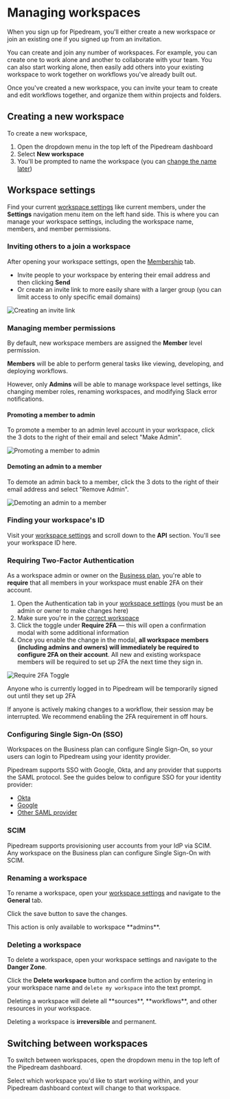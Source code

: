 
# Managing workspaces

When you sign up for Pipedream, you'll either create a new workspace or join an existing one if you signed up from an invitation.

You can create and join any number of workspaces. For example, you can create one to work alone and another to collaborate with your team. You can also start working alone, then easily add others into your existing workspace to work together on workflows you've already built out.

Once you've created a new workspace, you can invite your team to create and edit workflows together, and organize them within projects and folders.

## Creating a new workspace

To create a new workspace,

1. Open the dropdown menu in the top left of the Pipedream dashboard
2. Select **New workspace**
3. You'll be prompted to name the workspace (you can [change the name later](/workspaces/#renaming-a-workspace))

## Workspace settings

Find your current [workspace settings](https://pipedream.com/settings/account) like current members, under the **Settings** navigation menu item on the left hand side. This is where you can manage your workspace settings, including the workspace name, members, and member permissions.

### Inviting others to a join a workspace

After opening your workspace settings, open the [Membership](https://pipedream.com/settings/users) tab.

- Invite people to your workspace by entering their email address and then clicking **Send**
- Or create an invite link to more easily share with a larger group (you can limit access to only specific email domains)

![Creating an invite link](https://res.cloudinary.com/pipedreamin/image/upload/v1688074217/Google_Chrome_-_Settings_-_Users_-_Pipedream_2023-06-29_at_2.28.12_PM_xy33fl.png)

### Managing member permissions

By default, new workspace members are assigned the **Member** level permission.

**Members** will be able to perform general tasks like viewing, developing, and deploying workflows.

However, only **Admins** will be able to manage workspace level settings, like changing member roles, renaming workspaces, and modifying Slack error notifications.

#### Promoting a member to admin

To promote a member to an admin level account in your workspace, click the 3 dots to the right of their email and select "Make Admin".

![Promoting a member to admin](https://res.cloudinary.com/pipedreamin/image/upload/v1688075628/making_admin_btkbh7.gif)

#### Demoting an admin to a member

To demote an admin back to a member, click the 3 dots to the right of their email address and select "Remove Admin".

![Demoting an admin to a member](https://res.cloudinary.com/pipedreamin/image/upload/v1688075628/removing_admin_wez5km.gif)

### Finding your workspace's ID

Visit your [workspace settings](https://pipedream.com/settings/account) and scroll down to the **API** section. You'll see your workspace ID here.

### Requiring Two-Factor Authentication
As a workspace admin or owner on the [Business plan](https://pipedream.com/pricing), you're able to **require** that all members in your workspace must enable 2FA on their account.

1. Open the Authentication tab in your [workspace settings](https://pipedream.com/settings/authentication) (you must be an admin or owner to make changes here)
2. Make sure you're in the [correct workspace](/workspaces/#switching-between-workspaces)
3. Click the toggle under **Require 2FA** — this will open a confirmation modal with some additional information
4. Once you enable the change in the modal, **all workspace members (including admins and owners) will immediately be required to configure 2FA on their account**. All new and existing workspace members will be required to set up 2FA the next time they sign in.

![Require 2FA Toggle](https://res.cloudinary.com/pipedreamin/image/upload/v1695147277/require_2fa_xha6yc.png)

<Callout type="warning">
Anyone who is currently logged in to Pipedream will be temporarily signed out until they set up 2FA

If anyone is actively making changes to a workflow, their session may be interrupted. We recommend enabling the 2FA requirement in off hours.
</Callout>


### Configuring Single Sign-On (SSO)

Workspaces on the Business plan can configure Single Sign-On, so your users can login to Pipedream using your identity provider.

Pipedream supports SSO with Google, Okta, and any provider that supports the SAML protocol. See the guides below to configure SSO for your identity provider:

- [Okta](/workspaces/sso/okta/)
- [Google](/workspaces/sso/google/)
- [Other SAML provider](/workspaces/sso/saml/)

### SCIM

Pipedream supports provisioning user accounts from your IdP via SCIM. Any workspace on the Business plan can configure Single Sign-On with SCIM.

### Renaming a workspace

To rename a workspace, open your [workspace settings](https://pipedream.com/settings/account) and navigate to the **General** tab.

Click the save button to save the changes.

<Callout type="info">
This action is only available to workspace **admins**.
</Callout>

### Deleting a workspace

To delete a workspace, open your workspace settings and navigate to the **Danger Zone**.

Click the **Delete workspace** button and confirm the action by entering in your workspace name and `delete my workspace` into the text prompt.

<Callout type="error">
Deleting a workspace will delete all **sources**, **workflows**, and other resources in your workspace.

Deleting a workspace is **irreversible** and permanent.
</Callout>

## Switching between workspaces

To switch between workspaces, open the dropdown menu in the top left of the Pipedream dashboard.

Select which workspace you'd like to start working within, and your Pipedream dashboard context will change to that workspace.
